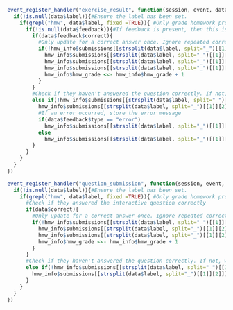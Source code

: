 ```r

event_register_handler("exercise_result", function(session, event, data) {
  if(!is.null(data$label)){#Ensure the label has been set.
    if(grepl("hmw", data$label, fixed =TRUE)){ #Only grade homework problems  
      if(!is.null(data$feedback)){#If feedback is present, then this is a submitted problem
        if(data$feedback$correct){
          #Only update for a correct answer once. Ignore repeated correct answers.
          if(!hmw_info$submissions[[strsplit(data$label, split="_")[[1]][2]]]$is_correct){
            hmw_info$submissions[[strsplit(data$label, split="_")[[1]][2]]]$is_correct <<- TRUE
            hmw_info$submissions[[strsplit(data$label, split="_")[[1]][2]]]$submitted_answer <<- data$code
            hmw_info$submissions[[strsplit(data$label, split="_")[[1]][2]]]$error_msg <<- ""
            hmw_info$hmw_grade <<- hmw_info$hmw_grade + 1
          }
        }
        #Check if they haven't answered the question correctly. If not, we want to store their most recent incorrect attempt
        else if(!hmw_info$submissions[[strsplit(data$label, split="_")[[1]][2]]]$is_correct){
          hmw_info$submissions[[strsplit(data$label, split="_")[[1]][2]]]$submitted_answer <<- data$code
          #If an error occurred, store the error message
          if(data$feedback$type == "error")
            hmw_info$submissions[[strsplit(data$label, split="_")[[1]][2]]]$error_msg <<- data$output 
          else
            hmw_info$submissions[[strsplit(data$label, split="_")[[1]][2]]]$error_msg <<- ""
        }
      }
    }
  }
})

event_register_handler("question_submission", function(session, event, data) {
  if(!is.null(data$label)){#Ensure the label has been set.
    if(grepl("hmw", data$label, fixed =TRUE)){ #Only grade homework problems  
      #Check if they answered the interactive question correctly
      if(data$correct){
        #Only update for a correct answer once. Ignore repeated correct answers.
        if(!hmw_info$submissions[[strsplit(data$label, split="_")[[1]][2]]]$is_correct){
          hmw_info$submissions[[strsplit(data$label, split="_")[[1]][2]]]$is_correct <<- TRUE
          hmw_info$submissions[[strsplit(data$label, split="_")[[1]][2]]]$submitted_answer <<- data$answer
          hmw_info$hmw_grade <<- hmw_info$hmw_grade + 1
        }
      }
      #Check if they haven't answered the question correctly. If not, we want to store their most recent incorrect attempt
      else if(!hmw_info$submissions[[strsplit(data$label, split="_")[[1]][2]]]$is_correct){
        hmw_info$submissions[[strsplit(data$label, split="_")[[1]][2]]]$submitted_answer <<- data$answer
      }
    }
  }
})

```
